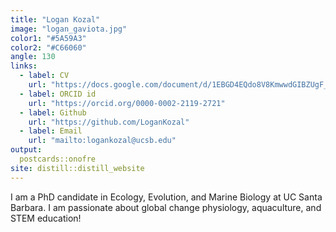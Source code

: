 ```yaml
---
title: "Logan Kozal"
image: "logan_gaviota.jpg"
color1: "#5A59A3"
color2: "#C66060"
angle: 130
links:
  - label: CV
    url: "https://docs.google.com/document/d/1EBGD4EQdo8V8KmwwdGIBZUgF_VTAnExTVByB9whWIa0/edit?usp=sharing"
  - label: ORCID id
    url: "https://orcid.org/0000-0002-2119-2721"
  - label: Github
    url: "https://github.com/LoganKozal"
  - label: Email
    url: "mailto:logankozal@ucsb.edu"
output:
  postcards::onofre
site: distill::distill_website
---
```

 
I am a PhD candidate in Ecology, Evolution, and Marine Biology at UC Santa Barbara. I am passionate about global change physiology, aquaculture, and STEM education!
